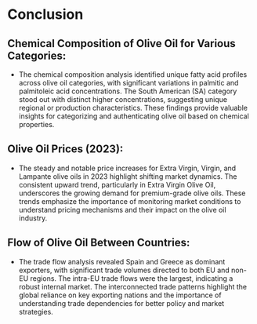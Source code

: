 # Conclusion

## Chemical Composition of Olive Oil for Various Categories:
- The chemical composition analysis identified unique fatty acid profiles across olive oil categories, with significant variations in palmitic and palmitoleic acid concentrations. The South American (SA) category stood out with distinct higher concentrations, suggesting unique regional or production characteristics. These findings provide valuable insights for categorizing and authenticating olive oil based on chemical properties.


## Olive Oil Prices (2023):
- The steady and notable price increases for Extra Virgin, Virgin, and Lampante olive oils in 2023 highlight shifting market dynamics. The consistent upward trend, particularly in Extra Virgin Olive Oil, underscores the growing demand for premium-grade olive oils. These trends emphasize the importance of monitoring market conditions to understand pricing mechanisms and their impact on the olive oil industry.


## Flow of Olive Oil Between Countries:
- The trade flow analysis revealed Spain and Greece as dominant exporters, with significant trade volumes directed to both EU and non-EU regions. The intra-EU trade flows were the largest, indicating a robust internal market. The interconnected trade patterns highlight the global reliance on key exporting nations and the importance of understanding trade dependencies for better policy and market strategies.
